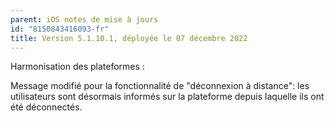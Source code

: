 ```yaml
---
parent: iOS notes de mise à jours
id: "8150843416093-fr"
title: Version 5.1.10.1, déployée le 07 décembre 2022
---
```

Harmonisation  des plateformes :

Message modifié pour la fonctionnalité de "déconnexion à distance": les utilisateurs sont désormais informés sur la plateforme depuis laquelle ils ont été déconnectés.
